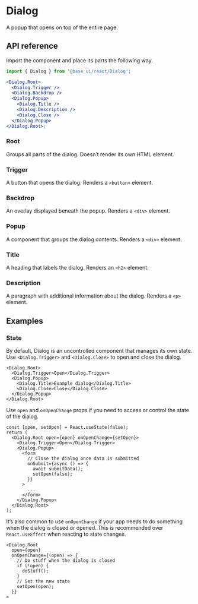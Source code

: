 # Dialog

<Subtitle>A popup that opens on top of the entire page.</Subtitle>

<Demo path="./UnstyledDialogIntroduction" />

## API reference

Import the component and place its parts the following way.

```jsx title="Anatomy"
import { Dialog } from '@base_ui/react/Dialog';

<Dialog.Root>
  <Dialog.Trigger />
  <Dialog.Backdrop />
  <Dialog.Popup>
    <Dialog.Title />
    <Dialog.Description />
    <Dialog.Close />
  </Dialog.Popup>
</Dialog.Root>;
```

### Root

Groups all parts of the dialog. Doesn’t render its own HTML element.

<PropsTable component="Dialog.Root" />

### Trigger

A button that opens the dialog. Renders a `<button>` element.

<PropsTable component="Dialog.Trigger" />

### Backdrop

An overlay displayed beneath the popup. Renders a `<div>` element.

<PropsTable component="Dialog.Backdrop" />

### Popup

A component that groups the dialog contents. Renders a `<div>` element.

<PropsTable component="Dialog.Popup" />

### Title

A heading that labels the dialog. Renders an `<h2>` element.

<PropsTable component="Dialog.Title" />

### Description

A paragraph with additional information about the dialog. Renders a `<p>` element.

<PropsTable component="Dialog.Description" />

## Examples

### State

By default, Dialog is an uncontrolled component that manages its own state. Use `<Dialog.Trigger>` and `<Dialog.Close>` to open and close the dialog.

```tsx title="Uncontrolled dialog"
<Dialog.Root>
  <Dialog.Trigger>Open</Dialog.Trigger>
  <Dialog.Popup>
    <Dialog.Title>Example dialog</Dialog.Title>
    <Dialog.Close>Close</Dialog.Close>
  </Dialog.Popup>
</Dialog.Root>
```

Use `open` and `onOpenChange` props if you need to access or control the state of the dialog.

```tsx title="Controlled dialog"
const [open, setOpen] = React.useState(false);
return (
  <Dialog.Root open={open} onOpenChange={setOpen}>
    <Dialog.Trigger>Open</Dialog.Trigger>
    <Dialog.Popup>
      <form
        // Close the dialog once data is submitted
        onSubmit={async () => {
          await submitData();
          setOpen(false);
        }}
      >
        ...
      </form>
    </Dialog.Popup>
  </Dialog.Root>
);
```

It’s also common to use `onOpenChange` if your app needs to do something when the dialog is closed or opened. This is recommended over `React.useEffect` when reacting to state changes.

```tsx title="Running code when dialog state changes"
<Dialog.Root
  open={open}
  onOpenChange={(open) => {
    // Do stuff when the dialog is closed
    if (!open) {
      doStuff();
    }
    // Set the new state
    setOpen(open);
  }}
>
```
